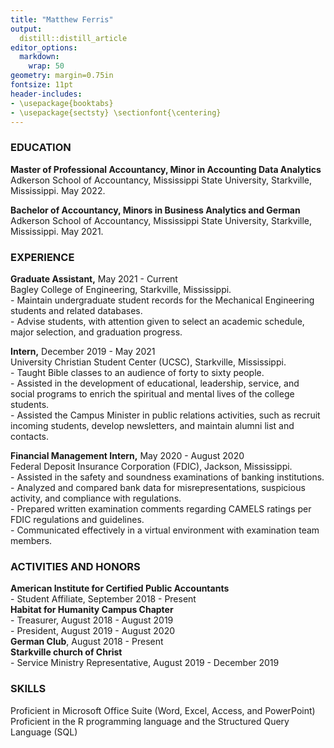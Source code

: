 ```yaml
---
title: "Matthew Ferris"
output:
  distill::distill_article
editor_options: 
  markdown: 
    wrap: 50
geometry: margin=0.75in
fontsize: 11pt
header-includes:
- \usepackage{booktabs}
- \usepackage{sectsty} \sectionfont{\centering}
---
```

### **EDUCATION**

**Master of Professional Accountancy, Minor in Accounting Data
Analytics**\
Adkerson School of Accountancy, Mississippi State University,
Starkville, Mississippi. May 2022.

**Bachelor of Accountancy, Minors in Business Analytics and German**\
Adkerson School of Accountancy, Mississippi State University,
Starkville, Mississippi. May 2021.


### **EXPERIENCE**

**Graduate Assistant,** May 2021 - Current\
Bagley College of Engineering, Starkville, Mississippi.\
- Maintain undergraduate student records for the Mechanical Engineering
students and related databases.\
- Advise students, with attention given to select an academic schedule,
major selection, and graduation progress.

**Intern,** December 2019 - May 2021\
University Christian Student Center (UCSC), Starkville, Mississippi.\
- Taught Bible classes to an audience of forty to sixty people.\
- Assisted in the development of educational, leadership, service, and
social programs to enrich the spiritual and mental lives of the college
students.\
- Assisted the Campus Minister in public relations activities, such as
recruit incoming students, develop newsletters, and maintain alumni list
and contacts.

**Financial Management Intern,** May 2020 - August 2020\
Federal Deposit Insurance Corporation (FDIC), Jackson, Mississippi.\
- Assisted in the safety and soundness examinations of banking
institutions.\
- Analyzed and compared bank data for misrepresentations, suspicious
activity, and compliance with regulations.\
- Prepared written examination comments regarding CAMELS ratings per
FDIC regulations and guidelines.\
- Communicated effectively in a virtual environment with examination
team members.\

### **ACTIVITIES AND HONORS** \ 
**American Institute for Certified Public Accountants** \
-   Student Affiliate, September 2018 - Present \
**Habitat for Humanity Campus Chapter** \
-   Treasurer, August 2018 - August 2019 \
-   President, August 2019 - August 2020 \
**German Club**, August 2018 - Present \
**Starkville church of Christ** \
-   Service Ministry Representative, August 2019 - December 2019 \
    

### **SKILLS**
Proficient in Microsoft Office Suite (Word, Excel,
Access, and PowerPoint)\
Proficient in the R programming language and the
Structured Query Language (SQL)

\pagenumbering{gobble}

